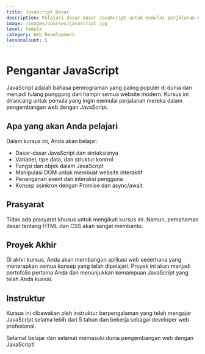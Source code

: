 ```yaml
---
title: JavaScript Dasar
description: Pelajari dasar-dasar JavaScript untuk memulai perjalanan Anda dalam pengembangan web.
image: /images/courses/javascript.jpg
level: Pemula
category: Web Development
lessonsCount: 5
---
```


# Pengantar JavaScript

JavaScript adalah bahasa pemrograman yang paling populer di dunia dan menjadi tulang punggung dari hampir semua website modern. Kursus ini dirancang untuk pemula yang ingin memulai perjalanan mereka dalam pengembangan web dengan JavaScript.

## Apa yang akan Anda pelajari

Dalam kursus ini, Anda akan belajar:

- Dasar-dasar JavaScript dan sintaksisnya
- Variabel, tipe data, dan struktur kontrol
- Fungsi dan objek dalam JavaScript
- Manipulasi DOM untuk membuat website interaktif
- Penanganan event dan interaksi pengguna
- Konsep asinkron dengan Promise dan async/await

## Prasyarat

Tidak ada prasyarat khusus untuk mengikuti kursus ini. Namun, pemahaman dasar tentang HTML dan CSS akan sangat membantu.

## Proyek Akhir

Di akhir kursus, Anda akan membangun aplikasi web sederhana yang menerapkan semua konsep yang telah dipelajari. Proyek ini akan menjadi portofolio pertama Anda dan menunjukkan kemampuan JavaScript yang telah Anda kuasai.

## Instruktur

Kursus ini dibawakan oleh instruktur berpengalaman yang telah mengajar JavaScript selama lebih dari 5 tahun dan bekerja sebagai developer web profesional.

Selamat belajar dan selamat memasuki dunia pengembangan web dengan JavaScript! 